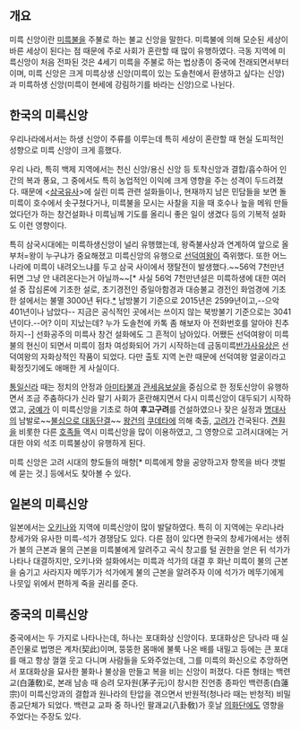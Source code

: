 == 개요 ==
미륵 신앙이란 [[미륵불]]을 주불로 하는 불교 신앙을 말한다. 미륵불에 의해 모순된 세상이 바른 세상이 된다는 점 때문에 주로 사회가 혼란할 때 많이 유행하였다.
극동 지역에 미륵신앙이 처음 전파된 것은 4세기 미륵을 주불로 하는 법상종이 중국에 전래되면서부터이며, 미륵 신앙은 크게 미륵상생 신앙(미륵이 있는 도솔천에서 환생하고 싶다는 신앙)과 미륵하생 신앙(미륵이 현세에 강림하기를 바라는 신앙)으로 나뉜다. 

== 한국의 미륵신앙 ==
우리나라에서서는 하생 신앙이 주류를 이루는데 특히 세상이 혼란할 때 현실 도피적인 성향으로 미륵 신앙이 크게 흥했다.

우리 나라, 특히 백제 지역에서는 천신 신앙/용신 신앙 등 토착신앙과 결합/흡수하어 인간의 복과 풍요, 그 중에서도 특히 농업적인 이익에 크게 영향을 주는 성격이 두드려졌다. 때문에 <[[삼국유사]]>에 실린 미륵 관련 설화들이나, 현재까지 남은 민담들을 보면 돌미륵이 호수에서 솟구쳤다거나, 미륵불을 모시는 사찰을 지을 때 호수나 늪을 메워 만들었다던가 하는 창건설화나 미륵님께 기도를 올리니 좋은 일이 생겼다 등의 기복적 설화도 이런 영향이다.

특히 삼국시대에는 미륵하생신앙이 널리 유행했는데, 왕즉불사상과 연계하여 앞으로 올 부처=왕이 누구냐가 중요해졌고 미륵신앙의 유행으로 [[선덕여왕]]이 즉위했다. 또한 어느 나라에 미륵이 내려오느냐를 두고 삼국 사이에서 쟁탈전이 발생했다.~~56억 7천만년 뒤면 그냥 안 내려온다는거 아닐까~~[* 사실 56억 7천만년설은 미륵하생에 대한 여러 설 중 잡심론에 기초한 설로, 초기경전인 증일아함경과 대승불교 경전인 화엄경에 기초한 설에서는 불멸 3000년 뒤다.[http://compassion.buddhism.org/main5/1100.htm *] 남방불기 기준으로 2015년은 2599년이고,--으악 401년이나 남았다-- 지금은 공식적인 곳에서는 쓰이지 않는 북방불기 기준으로는 3041년이다.--어? 이미 지났는데? 누가 도솔천에 카톡 좀 해보자 아 전화번호를 알아야 친추하지--] 선화공주의 미륵사 창건 설화에도 그 흔적이 남아있다. 어쨌든 선덕여왕이 미륵불의 현신이 되면서 미륵이 점차 여성화되어 가기 시작하는데 금동미륵[[반가사유상]]은 선덕여왕의 자화상적인 작품이 되었다. 다만 출토 지역 논란 때문에 선덕여왕 얼굴이라고 확정짓기에도 애매한 게 사실이다.

[[통일신라]] 때는 정치의 안정과 [[아미타불]]과 [[관세음보살]]을 중심으로 한 정토신앙이 유행하면서 조금 주춤하다가 신라 말기 사회가 혼란해지면서 다시 미륵신앙이 대두되기 시작하였고, [[궁예]]가 이 미륵신앙을 기초로 하여 '''후고구려'''를 건설하였으나 잦은 실정과 [[명대사]]의 남발로~~[[불심으로 대동단결]]~~ [[왕건]]의 [[쿠데타]]에 의해 축출, [[고려]]가 건국된다. [[견훤]]을 비롯한 다른 [[호족]]들 역시 미륵신앙을 많이 이용하였고, 그 영향으로 고려시대에는 거대한 야외 석조 미륵불상이 유행하게 된다.

미륵 신앙은 고려 시대의 향도들의 매향[* 미륵에게 향을 공양하고자 향목을 바다 갯벌에 묻는 것.] 등에서도 찾아볼 수 있다.

== 일본의 미륵신앙 ==
일본에서는 [[오키나와]] 지역에 미륵신앙이 많이 발달하였다. 특히 이 지역에는 우리나라 창세가와 유사한 미륵-석가 경쟁담도 있다. 다른 점이 있다면 한국의 창세가에서는 생쥐가 불의 근본과 물의 근본을 미륵불에게 알려주고 곡식 창고를 털 권한을 얻은 뒤 석가가 나타나 대결하지만, 오키나와 설화에서는 미륵과 석가의 대결 후 화난 미륵이 불의 근본을 숨기고 사라지자 메뚜기가 석가에게 불의 근본을 알려주자 이에 석가가 메뚜기에게 나뭇잎 위에서 편하게 죽을 권리를 준다.

== 중국의 미륵신앙 ==
중국에서는 두 가지로 나타나는데, 하나는 포대화상 신앙이다. 포대화상은 당나라 때 실존인물로 법명은 계차(契此)이며, 뚱뚱한 몸매에 불룩 나온 배를 내밀고 등에는 큰 포대를 매고 항상 껄껄 웃고 다니며 사람들을 도와주었는데, 그를 미륵의 화신으로 추앙하면서 포대화상을 묘사한 불화나 불상을 만들고 복을 비는 신앙이 퍼졌다.
다른 형태는 백련교(白蓮敎)로, 본래 남송 때 승려 모자원(茅子元)이 창시한 진언종 종파인 백련종(白蓮宗)이 미륵신앙과의 결합과 원나라의 탄압을 겪으면서 반원적(청나라 때는 반청적) 비밀 종교단체가 되었다. 백련교 교파 중 하나인 팔괘교(八卦敎)가 훗날 [[의화단]]에도 영향을 주었다는 주장도 있다.

